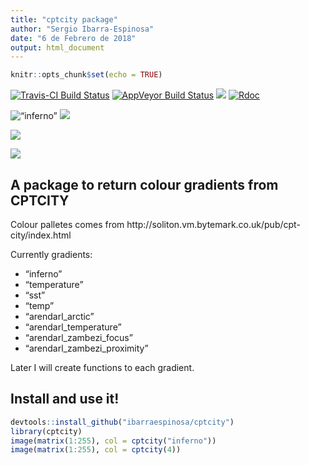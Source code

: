 ```yaml
---
title: "cptcity package"
author: "Sergio Ibarra-Espinosa"
date: "6 de Febrero de 2018"
output: html_document
---
```


```r
knitr::opts_chunk$set(echo = TRUE)
```

[![Travis-CI Build Status](https://travis-ci.org/atmoschem/cptcity.svg?branch=master)](https://travis-ci.org/ibarraespinosa/cptcity)
[![AppVeyor Build Status](https://ci.appveyor.com/api/projects/status/github/ibarraespinosa/cptcity?branch=master&svg=true)](https://ci.appveyor.com/project/ibarraespinosa/cptcity)
[![](http://cranlogs.r-pkg.org/badges/cptcity)](http://cran.rstudio.com/web/packages/cptcity/index.html)
[![Rdoc](http://www.rdocumentation.org/badges/version/cptcity)](http://www.rdocumentation.org/packages/cptcity)



!["inferno"](inferno.png)
![](temperature.png)

![](sst.png)

![](temp.png)


## A package to return colour gradients from CPTCITY

Colour palletes comes from http://soliton.vm.bytemark.co.uk/pub/cpt-city/index.html

Currently gradients:

- "inferno"
- "temperature"
- "sst"
- "temp"
- "arendarl_arctic"
- "arendarl_temperature"
- "arendarl_zambezi_focus"
- "arendarl_zambezi_proximity"

Later I will create functions to each gradient.

## Install and use it!

```r
devtools::install_github("ibarraespinosa/cptcity")
library(cptcity)
image(matrix(1:255), col = cptcity("inferno"))
image(matrix(1:255), col = cptcity(4))
```

